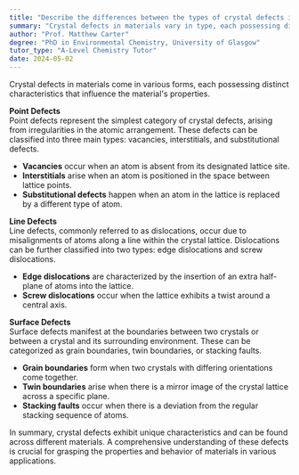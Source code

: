 ```yaml
---
title: "Describe the differences between the types of crystal defects in different materials"
summary: "Crystal defects in materials vary in type, each possessing distinct characteristics that influence the material's properties and behavior. Understanding these defects is crucial for materials science and engineering."
author: "Prof. Matthew Carter"
degree: "PhD in Environmental Chemistry, University of Glasgow"
tutor_type: "A-Level Chemistry Tutor"
date: 2024-05-02
---
```


Crystal defects in materials come in various forms, each possessing distinct characteristics that influence the material's properties.

**Point Defects**  
Point defects represent the simplest category of crystal defects, arising from irregularities in the atomic arrangement. These defects can be classified into three main types: vacancies, interstitials, and substitutional defects. 

- **Vacancies** occur when an atom is absent from its designated lattice site.
- **Interstitials** arise when an atom is positioned in the space between lattice points.
- **Substitutional defects** happen when an atom in the lattice is replaced by a different type of atom.

**Line Defects**  
Line defects, commonly referred to as dislocations, occur due to misalignments of atoms along a line within the crystal lattice. Dislocations can be further classified into two types: edge dislocations and screw dislocations.

- **Edge dislocations** are characterized by the insertion of an extra half-plane of atoms into the lattice.
- **Screw dislocations** occur when the lattice exhibits a twist around a central axis.

**Surface Defects**  
Surface defects manifest at the boundaries between two crystals or between a crystal and its surrounding environment. These can be categorized as grain boundaries, twin boundaries, or stacking faults.

- **Grain boundaries** form when two crystals with differing orientations come together.
- **Twin boundaries** arise when there is a mirror image of the crystal lattice across a specific plane.
- **Stacking faults** occur when there is a deviation from the regular stacking sequence of atoms.

In summary, crystal defects exhibit unique characteristics and can be found across different materials. A comprehensive understanding of these defects is crucial for grasping the properties and behavior of materials in various applications.
    